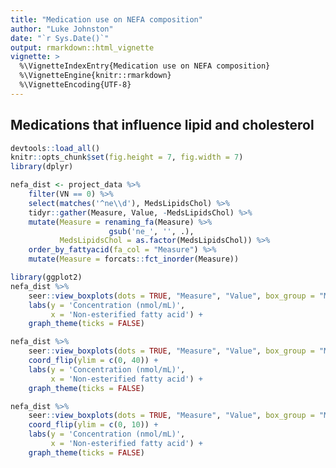 ```yaml
---
title: "Medication use on NEFA composition"
author: "Luke Johnston"
date: "`r Sys.Date()`"
output: rmarkdown::html_vignette
vignette: >
  %\VignetteIndexEntry{Medication use on NEFA composition}
  %\VignetteEngine{knitr::rmarkdown}
  %\VignetteEncoding{UTF-8}
---
```


## Medications that influence lipid and cholesterol

```r
devtools::load_all()
knitr::opts_chunk$set(fig.height = 7, fig.width = 7)
library(dplyr)

nefa_dist <- project_data %>%
    filter(VN == 0) %>%
    select(matches('^ne\\d'), MedsLipidsChol) %>%
    tidyr::gather(Measure, Value, -MedsLipidsChol) %>%
    mutate(Measure = renaming_fa(Measure) %>%
                      gsub('ne_', '', .),
           MedsLipidsChol = as.factor(MedsLipidsChol)) %>%
    order_by_fattyacid(fa_col = "Measure") %>%
    mutate(Measure = forcats::fct_inorder(Measure))
```

```r
library(ggplot2)
nefa_dist %>%
    seer::view_boxplots(dots = TRUE, "Measure", "Value", box_group = "MedsLipidsChol") +
    labs(y = 'Concentration (nmol/mL)',
         x = 'Non-esterified fatty acid') +
    graph_theme(ticks = FALSE)
```

```r
nefa_dist %>%
    seer::view_boxplots(dots = TRUE, "Measure", "Value", box_group = "MedsLipidsChol") +
    coord_flip(ylim = c(0, 40)) +
    labs(y = 'Concentration (nmol/mL)',
         x = 'Non-esterified fatty acid') +
    graph_theme(ticks = FALSE)
```

```r
nefa_dist %>%
    seer::view_boxplots(dots = TRUE, "Measure", "Value", box_group = "MedsLipidsChol") +
    coord_flip(ylim = c(0, 10)) +
    labs(y = 'Concentration (nmol/mL)',
         x = 'Non-esterified fatty acid') +
    graph_theme(ticks = FALSE)
```

